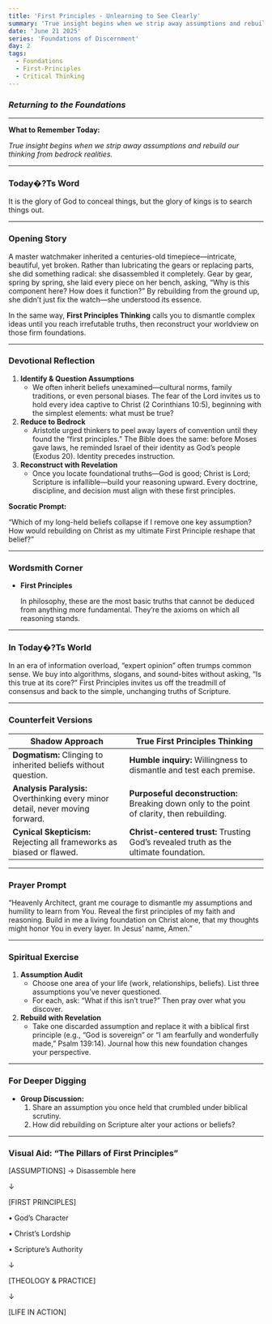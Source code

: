 ```yaml
---
title: 'First Principles - Unlearning to See Clearly'
summary: 'True insight begins when we strip away assumptions and rebuild our thinking from bedrock realities.'
date: 'June 21 2025'
series: 'Foundations of Discernment'
day: 2
tags:
  - Foundations
  - First-Principles
  - Critical Thinking
---
```



### ***Returning to the Foundations***

---

**What to Remember Today:**

*True insight begins when we strip away assumptions and rebuild our thinking from bedrock realities.*

---

### **Today�?Ts Word**

<Scripture refText="Proverbs 25:2 (ESV)">
It is the glory of God to conceal things, but the glory of kings is to search things out.
</Scripture>

---

### **Opening Story**

A master watchmaker inherited a centuries-old timepiece—intricate, beautiful, yet broken. Rather than lubricating the gears or replacing parts, she did something radical: she disassembled it completely. Gear by gear, spring by spring, she laid every piece on her bench, asking, “Why is this component here? How does it function?” By rebuilding from the ground up, she didn’t just fix the watch—she understood its essence.

In the same way, **First Principles Thinking** calls you to dismantle complex ideas until you reach irrefutable truths, then reconstruct your worldview on those firm foundations.

---

### **Devotional Reflection**

1. **Identify & Question Assumptions**
    - We often inherit beliefs unexamined—cultural norms, family traditions, or even personal biases. The fear of the Lord invites us to hold every idea captive to Christ (2 Corinthians 10:5), beginning with the simplest elements: what must be true?
2. **Reduce to Bedrock**
    - Aristotle urged thinkers to peel away layers of convention until they found the “first principles.” The Bible does the same: before Moses gave laws, he reminded Israel of their identity as God’s people (Exodus 20). Identity precedes instruction.
3. **Reconstruct with Revelation**
    - Once you locate foundational truths—God is good; Christ is Lord; Scripture is infallible—build your reasoning upward. Every doctrine, discipline, and decision must align with these first principles.

**Socratic Prompt:**

“Which of my long-held beliefs collapse if I remove one key assumption? How would rebuilding on Christ as my ultimate First Principle reshape that belief?”

---

### **Wordsmith Corner**

- **First Principles**
    
    In philosophy, these are the most basic truths that cannot be deduced from anything more fundamental. They’re the axioms on which all reasoning stands.
    

---

### **In Today�?Ts World**

In an era of information overload, “expert opinion” often trumps common sense. We buy into algorithms, slogans, and sound-bites without asking, “Is this true at its core?” First Principles invites us off the treadmill of consensus and back to the simple, unchanging truths of Scripture.

---

### **Counterfeit Versions**

| Shadow Approach | True First Principles Thinking |
| --- | --- |
| **Dogmatism:** Clinging to inherited beliefs without question. | **Humble inquiry:** Willingness to dismantle and test each premise. |
| **Analysis Paralysis:** Overthinking every minor detail, never moving forward. | **Purposeful deconstruction:** Breaking down only to the point of clarity, then rebuilding. |
| **Cynical Skepticism:** Rejecting all frameworks as biased or flawed. | **Christ-centered trust:**  Trusting God’s revealed truth as the ultimate foundation. |

---

### **Prayer Prompt**

“Heavenly Architect, grant me courage to dismantle my assumptions and humility to learn from You. Reveal the first principles of my faith and reasoning. Build in me a living foundation on Christ alone, that my thoughts might honor You in every layer. In Jesus’ name, Amen.”

---

### **Spiritual Exercise**

1. **Assumption Audit**
    - Choose one area of your life (work, relationships, beliefs). List three assumptions you’ve never questioned.
    - For each, ask: “What if this isn’t true?” Then pray over what you discover.
2. **Rebuild with Revelation**
    - Take one discarded assumption and replace it with a biblical first principle (e.g., “God is sovereign” or “I am fearfully and wonderfully made,” Psalm 139:14). Journal how this new foundation changes your perspective.

---

### **For Deeper Digging**

- **Group Discussion:**
    1. Share an assumption you once held that crumbled under biblical scrutiny.
    2. How did rebuilding on Scripture alter your actions or beliefs?

---

### **Visual Aid: “The Pillars of First Principles”**

[ASSUMPTIONS]  → Disassemble here

↓

[FIRST PRINCIPLES]

• God’s Character

• Christ’s Lordship

• Scripture’s Authority

↓

[THEOLOGY & PRACTICE]

↓

[LIFE IN ACTION]

